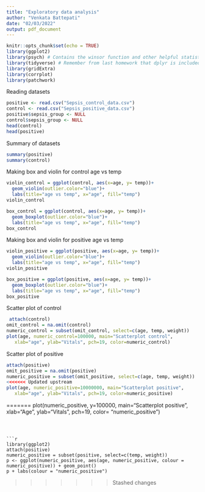 ```yaml
---
title: "Exploratory data analysis"
author: "Venkata Battepati"
date: "02/03/2022"
output: pdf_document
---
```


```r
knitr::opts_chunk$set(echo = TRUE)
library(ggplot2)
library(psych) # Contains the winsor function and other helpful statistical tools
library(tidyverse) # Remember from last homework that dplyr is included in tidyverse
library(gridExtra)
library(corrplot)
library(patchwork)
```


Reading datasets
```r
positive <- read.csv("Sepsis_control_data.csv")
control <- read.csv("Sepsis_positive_data.csv")
positive$sepsis_group <- NULL
control$sepsis_group <- NULL
head(control)
head(positive)
```
Summary of datasets
```r
summary(positive)
summary(control)
```




Making box and violin for control age vs temp


```r
violin_control = ggplot(control, aes(x=age, y= temp))+
  geom_violin(outlier.color="blue")+
  labs(title="age vs temp", x="age", fill="temp")
violin_control
```

```r
box_control = ggplot(control, aes(x=age, y= temp))+
  geom_boxplot(outlier.color="blue")+
  labs(title="age vs temp", x="age", fill="temp")
box_control
```

Making box and violin for positive age vs temp

```r
violin_positive = ggplot(positive, aes(x=age, y= temp))+
  geom_violin(outlier.color="blue")+
  labs(title="age vs temp", x="age", fill="temp")
violin_positive
```

```r
box_positive = ggplot(positive, aes(x=age, y= temp))+
  geom_boxplot(outlier.color="blue")+
  labs(title="age vs temp", x="age", fill="temp")
box_positive
```

Scatter plot of control

```r
 attach(control)
omit_control = na.omit(control)
numeric_control = subset(omit_control, select=c(age, temp, weight))
plot(age, numeric_control=100000, main="Scatterplot control",
   xlab="age", ylab="Vitals", pch=19, color=numeric_control)
```

Scatter plot of positive

```r
attach(positive)
omit_positive = na.omit(positive)
numeric_positive = subset(omit_positive, select=c(age, temp, weight))
<<<<<<< Updated upstream
plot(age, numeric_positive=10000000, main="Scatterplot positive",
   xlab="age", ylab="Vitals", pch=19, color=numeric_positive)
```

=======
plot(numeric_positive, y=100000, main="Scatterplot positive",
   xlab="Age", ylab="Vitals", pch=19, color= "numeric_positive")
```



```r
library(ggplot2)
attach(positive)
numeric_positive = subset(positive, select=c(temp, weight))
p <- ggplot(numeric_positive, aes(age, numeric_positive, colour = numeric_positive)) + geom_point()
p + labs(colour = "numeric_positive")
```



>>>>>>> Stashed changes
